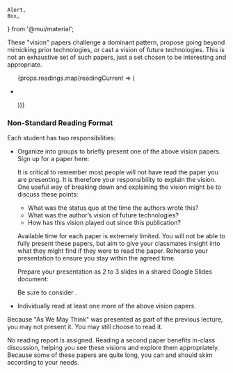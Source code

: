 
    Alert,
    Box,
} from '@mui/material';


These "vision" papers challenge a dominant pattern,
propose going beyond mimicking prior technologies, or cast a vision of future technologies.
This is not an exhaustive set of such papers, just a set chosen to be interesting and appropriate.

<ul>
    {props.readings.map(readingCurrent => (
        <li key={readingCurrent.title}>
            <p><FormattedReading reading={readingCurrent}/></p>
        </li>
    ))}
</ul>

### Non-Standard Reading Format

Each student has two responsibilities:

- Organize into groups to briefly present one of the above vision papers. Sign up for a paper here:

  <p><CourseInformationLink linkName="linkVisionsOrganization" /></p>

  It is critical to remember most people will not have read the paper you are presenting.
  It is therefore your responsibility to explain the vision.
  One useful way of breaking down and explaining the vision might be to discuss these points:

  - What was the status quo at the time the authors wrote this?
  - What was the author’s vision of future technologies?
  - How has this vision played out since this publication?

  Available time for each paper is extremely limited.
  You will not be able to fully present these papers,
  but aim to give your classmates insight into what they might find if they were to read the paper.
  Rehearse your presentation to ensure you stay within the agreed time.

  Prepare your presentation as 2 to 3 slides in a shared Google Slides document:

  <p><CourseInformationLink linkName="linkVisionsSlides" /></p>

  Be sure to consider <CourseInformationLink linkName="linkAccessiblePresentations" anchorText="Guidance on Making Your Presentation Accessible" />.

- Individually read at least one more of the above vision papers.

Because "As We May Think" was presented as part of the previous lecture, you may not present it. You may still choose to read it.

No reading report is assigned.
Reading a second paper benefits in-class discussion, helping you see these visions and explore them appropriately.
Because some of these papers are quite long, you can and should skim according to your needs.
